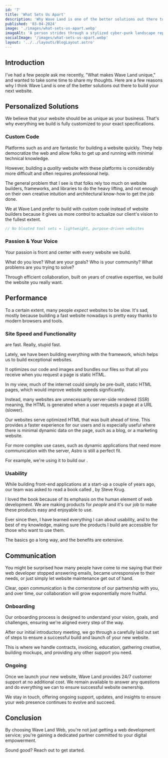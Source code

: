 ```yaml
---
id: '7'
title: 'What Sets Us Apart'
description: 'Why Wave Land is one of the better solutions out there to build your next website.'
published: '03-04-2024'
image: './images/what-sets-us-apart.webp'
imageAlt: 'A person strides through a stylized cyber-punk landscape representing the digital universe within a website.'
socialImage: '/images/what-sets-us-apart.webp'
layout: '../../layouts/BlogLayout.astro'
---
```



<PostHeader image={headerImage} frontmatter={frontmatter} />

## Introduction

I've had a few people ask me recently, "What makes Wave Land unique," and wanted to take some time to share my thoughts. Here are a few reasons why I think Wave Land is one of the better solutions out there to build your next website.

## Personalized Solutions

We believe that your website should be as unique as your business. That's why everything we build is fully customized to your exact specifications.

### Custom Code

Platforms such as <Link href="https://www.wix.com/" text="Wix" newWindow={true} /> and <Link href="https://www.squarespace.com/" text="Squarespace" newWindow={true} /> are fantastic for building a website quickly. They help democratize the web and allow folks to get up and running with minimal technical knowledge.

However, building a _quality_ website with these platforms is considerably more difficult and often requires professional help.

The general problem that I see is that folks rely too much on website builders, frameworks, and libraries to do the heavy lifting, and not enough on their own creative intuition and architectural know-how to get the job done.

We at Wave Land prefer to build with custom code instead of website builders because it gives us more control to actualize our client's vision to the fullest extent.

```javascript
// No bloated tool sets = lightweight, purpose-driven websites
```

### Passion & Your Voice

Your passion is front and center with every website we build.

What do you love? What are your goals? Who is your community? What problems are you trying to solve?

Through efficient collaboration, built on years of creative expertise, we build the website you really want.

## Performance

To a certain extent, many people _expect_ websites to be slow. It's sad, mostly because building a fast website nowadays is pretty easy thanks to modern browsers and tools.

### Site Speed and Functionality

<Link href="/#portfolio" text="Our sites" /> are fast. Really, stupid fast.

Lately, we have been building everything with the <Link href="https://astro.build" text="Astro" newWindow={true} /> framework, which helps us to build exceptional websites.

It optimizes our code and images and bundles our files so that all you receive when you request a page is static HTML.

In my view, much of the internet could simply be pre-built, static HTML pages, which would improve website speeds significantly.

Instead, many websites are unnecessarily server-side rendered (SSR) meaning, the HTML is generated when a user requests a page at a URL (slower).

Our websites serve optimized HTML that was built ahead of time. This provides a faster experience for our users and is especially useful where there is minimal dynamic data on the page, such as a blog, or a marketing website.

For more complex use cases, such as dynamic applications that need more communication with the server, Astro is still a perfect fit.

For example, we're using it to build our <Link href="/blog/musicianship-building-practice-companion/" text="Musicianship-Building Practice Companion app" />.

### Usability

While building front-end applications at a start-up a couple of years ago, our team was asked to read a book called _<Link href="https://sensible.com/dont-make-me-think/" text="Don't Make Me Think" newWindow={true} />_, by Steve Krug.

I loved the book because of its emphasis on the human element of web development. We are making products for _people_ and it's our job to make these products easy and enjoyable to use.

Ever since then, I have learned everything I can about usability, and to the best of my knowledge, making sure the products I build are accessible for those who want to use them.

The basics go a long way, and the benefits are extensive.

## Communication

You might be surprised how many people have come to me saying that their web developer stopped answering emails, became unresponsive to their needs, or just simply let website maintenance get out of hand.

Clear, open communication is the cornerstone of our partnership with you, and over time, our collaboration will grow exponentially more fruitful.

### Onboarding

Our onboarding process is designed to understand your vision, goals, and challenges, ensuring we're aligned every step of the way.

After our initial introductory meeting, we go through a carefully laid out set of steps to ensure a successful build and launch of your new website.

This is where we handle contracts, invoicing, education, gathering creative, building mockups, and providing any other support you need.

### Ongoing

Once we launch your new website, Wave Land provides 24/7 customer support at no additional cost. We remain available to answer any questions and do everything we can to ensure successful website ownership.

We stay in touch, offering ongoing support, updates, and insights to ensure your web presence continues to evolve and succeed.

## Conclusion

By choosing Wave Land Web, you're not just getting a web development service; you're gaining a dedicated partner committed to your digital empowerment.

Sound good? Reach out <Link href="/#contact" text="here" /> to get started.
